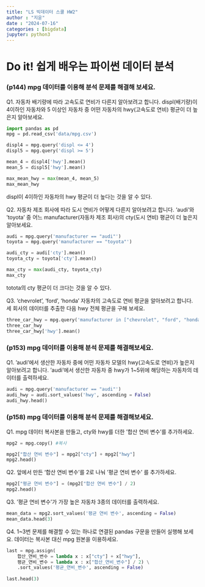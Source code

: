```yaml
---
title: "LS 빅데이터 스쿨 HW2"
author : "지윤"
date : "2024-07-16"
categories : [bigdata]
jupyter: python3
---
```


# Do it! 쉽게 배우는 파이썬 데이터 분석 


### (p144) mpg 데이터를 이용해 분석 문제를 해결해 보세요.


Q1. 자동차 배기량에 따라 고속도로 연비가 다른지 알아보려고 합니다. displ(배기량)이 4이하인 자동차와 5 이상인 자동차 중 어떤 자동차의 hwy(고속도로 연비) 평균이 더 높은지 알아보세요. 

```python
import pandas as pd
mpg = pd.read_csv('data/mpg.csv')

displ4 = mpg.query('displ <= 4')
displ5 = mpg.query('displ >= 5')

mean_4 = displ4['hwy'].mean()
mean_5 = displ5['hwy'].mean()

max_mean_hwy = max(mean_4, mean_5)
max_mean_hwy
```
displ이 4이하인 자동차의 hwy 평균이 더 높다는 것을 알 수 있다. 



Q2. 자동차 제조 회사에 따라 도시 연비가 어떻게 다른지 알아보려고 합니다. 'audi'와 'toyota' 중 
어느 manufacturer(자동차 제조 회사)의 cty(도시 연비) 평균이 더 높은지 알아보세요. 

```python
audi = mpg.query('manufacturer == "audi"')
toyota = mpg.query('manufacturer == "toyota"')

audi_cty = audi['cty'].mean()
toyota_cty = toyota['cty'].mean()

max_cty = max(audi_cty, toyota_cty)
max_cty
```
totota의 cty 평균이 더 크다는 것을 알 수 있다. 



Q3. 'chevrolet', 'ford', 'honda' 자동차의 고속도로 연비 평균을 알아보려고 합니다. 세 회사의 데이터를 추출한 다음 hwy 전체 평균을 구해 보세요. 

```python
three_car_hwy = mpg.query('manufacturer in ["chevrolet", "ford", "honda"]')
three_car_hwy
three_car_hwy['hwy'].mean()
```



### (p153) mpg 데이터를 이용해 분석 문제를 해결해보세요. 


Q1. 'audi'에서 생산한 자동차 중에 어떤 자동차 모델의 hwy(고속도로 연비)가 높은지 알아보려고 합니다. 'audi'에서 생산한 자동차 중 hwy가 1~5위에 해당하는 자동차의 데이터를 출력하세요. 

```python
audi = mpg.query('manufacturer == "audi"')
audi_hwy = audi.sort_values('hwy', ascending = False)
audi_hwy.head()
```



### (p158) mpg 데이터를 이용해 분석 문제를 해결해보세요. 


Q1. mpg 데이터 복사본을 만들고, cty와 hwy를 더한 '합산 연비 변수'를 추가하세요.

```python
mpg2 = mpg.copy() #복사

mpg2["합산 연비 변수"] = mpg2["cty"] + mpg2["hwy"]
mpg2.head()
```



Q2. 앞에서 만든 '합산 연비 변수'를 2로 나눠 '평균 연비 변수' 를 추가하세요. 

```python
mpg2["평균 연비 변수"] = (mpg2["합산 연비 변수"] / 2)
mpg2.head()
```



Q3. '평균 연비 변수'가 가장 높은 자동차 3종의 데이터를 출력하세요. 

```python
mean_data = mpg2.sort_values('평균 연비 변수', ascending = False)
mean_data.head(3)
```



Q4. 1~3번 문제를 해결할 수 있는 하나로 연결된 pandas 구문을 만들어 실행해 보세요. 데이터는 복사본 대신 mpg 원본을 이용하세요. 

```python
last = mpg.assign(
    합산_연비_변수 = lambda x : x["cty"] + x["hwy"],
    평균_연비_변수 = lambda x : x["합산_연비_변수"] / 2) \
    .sort_values('평균_연비_변수', ascending = False)
    
last.head(3)
```





